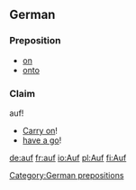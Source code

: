 ==German==
===Preposition===
*[[on]]
*[[onto]]
===Claim===
auf!
*[[Carry on]]!
*[[have a go]]!

[[Category:German prepositions]]

[[de:auf]]
[[fr:auf]]
[[io:Auf]]
[[pl:Auf]]
[[fi:Auf]]